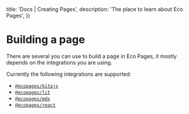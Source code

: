 

  title: 'Docs | Creating Pages',
  description: 'The place to learn about Eco Pages',
})

# Building a page

There are several you can use to build a page in Eco Pages, it mostly depends on the integrations you are using.

Currently the following integrations are supported:

- [`@ecopages/kitajs`](/docs/integrations/kitajs)
- [`@ecopages/lit`](/docs/integrations/lit)
- [`@ecopages/mdx`](/docs/integrations/mdx)
- [`@ecopages/react`](/docs/integrations/react)